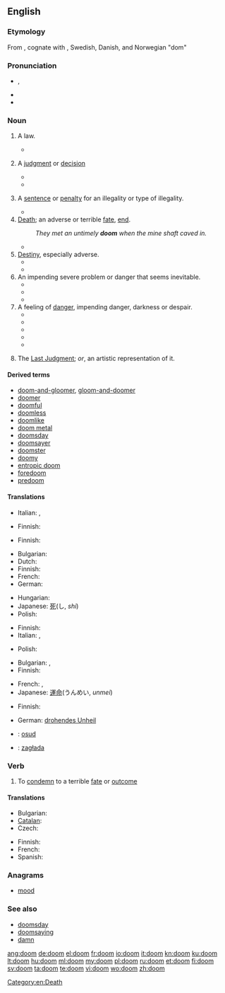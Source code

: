 {{also|Doom|dom|Dom|DOM|-dom}}
==English==

===Etymology===
From {{etyl|ang}} {{term|dom|dōm|[[judgement]]|lang=ang}}, cognate with {{etyl|non|-}} {{term|dómr|lang=non}}, Swedish, Danish, and Norwegian "dom"

===Pronunciation===
* {{IPA|/duːm/}}, {{SAMPA|/du:m/}}
* {{audio|en-us-doom.ogg|Audio (US)}}
* {{rhymes|uːm}}

===Noun===
{{en-noun|s|-}}

# {{countable|historical}} A law.
#* {{quote-book|author=Beatrice Adelaide Lees|title=Alfred the Great: the truth teller, maker of England, 848-899|page=211|year=1915|passage="What ye will not that other men should do unto you, that do ye not unto other men." "From this one '''doom'''," comments Alfred, "a man may bethink him how he should judge every one rightly: he needs no other '''doom'''book."}}
# {{countable|historical}} A [[judgment]] or [[decision]]
#* {{quote-book|title=[[w:Ancient law|Ancient Law]]|page=22|author=[[w:Henry James Sumner Maine|Henry Sumner Maine]]|year=1861|passage=Kings are spoken of as if they had a store of "Themistes" ready to hand for use; but it must be distinctly understood that they are not laws, but judgments, or, to take the exact Teutonic equivalent, "'''dooms'''."}}
#* {{quote-book|author=Beatrice Adelaide Lees|title=Alfred the Great: the truth teller, maker of England, 848-899|page=208|year=1915|passage=when Alfred in turn set himself to the task of stating and interpreting the law of his kingdom, there were already precedents for him to follow, in the written "'''dooms'''" (domas) of his predecessors, — themselves but a small portion of the still unwritten custom}}
# {{countable|historical}} A [[sentence]] or [[penalty]] for an illegality or type of illegality.
#* {{quote-book|title=An institute of the law of Scotland|page=989|author=John Erskine|co-authors=Sir George Mackenzie, James Ivory|year=1828|passage=Appeals were by our ancient law styled falsing of '''dooms'''. They were to be entered mmediately after '''doom''' or sentence was pronounced, }}
# [[death|Death]]; an adverse or terrible [[fate]], [[end]].
#: ''They met an untimely '''doom''' when the mine shaft caved in.''
#* {{quote-book|year=2009|title=Tangled lies|author=Anne Kristin Stuart|passage=The engines were rumbling, missing every now and then, and Rachel leaned back in her seat, prepared to meet her '''doom''' somewhere over the Pacific. At least there was a priest at hand -- maybe she could entice him to hear a final confession.}}
# [[destiny|Destiny]], especially adverse.
#* {{quote-journal|year=2007|volume=92|issue=4|page=495|title=Fustian Days: Book One: Sonic Goddam Boom|author=Billy Lee Brammer|journal=Southwest Review|passage="When should I expect him?" Roy said, resigned to his '''doom'''.}}
#* {{quote-journal|year=2009|date=December 11|volume=59|issue=8|page=4|title=Robin Hood|author=Karen Gormandy|passage="After he takes the throne, you will be arrested." / "You lie like your master, Carfax. Your '''doom''' is sealed."}}
# An impending severe problem or danger that seems inevitable.
#* {{quote-journal|year=2004|volume=89|issue=4|page=479|title=The Turpentine Still|author=Arthur Miller|journal=Southwest Review|passage=unlike Vincent, he wasn't quite taken in by the outbreak of hopefulness on all sides. After all, nothing about the tanks or the process had been resolved; an air of '''doom''' still hung undisturbed over the project.}}
#* {{quote-journal|year=2007|date=February|volume=71|issue=773|page=45|title=Tapestries in Oil|author=Bob Bahr|journal=American Artist|passage=Such paintings are inherently moody, and Elliott likes that-even as he carefully avoids dictating a specific mood. "Yesterday I painted the last light of the day-the trees looked pink, and the mountain's shadow was coming over them. It created a feeling of nostalgia... or impending '''doom'''... or still, quiet, peacefulness. It depends on the viewer's feelings about the scene, not just mine."}}
#* {{quote-news|year=2009|date=April 27|section=Sports|page=7C|title=After Lions^ gamble, lots of big men tapped|author=Nate Davis|work=USA Today|passage=Chung was the first of its four picks in Round 2. His arrival might spell '''doom''' for Rodney Harrison.}}
# A feeling of [[danger]], impending danger, darkness or despair.
#* {{quote-book|year=2006|title=Once upon a wedding night|author=Sophie Jordan|passage=She halted her pacing steps as the ugly significance of Nicholas Caulfield's pending arrival washed over her. Ruin. Destitution. '''Doom''' settled like a heavy stone in her chest.}}
#* {{quote-book|title=The Year the Lights Came on|page=204|author=Terry Kay|co-authors=William J. Scheick|year=2007|passage=Feeling '''doom''', as we learned in the beautiful folk language of blacks who knew the truth of it, began with a single unexpected oddity — a redbird out of season, hail out of cloudless skies, dogs cowering under the house}}
#* {{quote-book|title=Real Life Freedom|page=25|author=Beverly Fincham|year=2008|passage=I'm taking medications every day; never thinking I would be spiraling into nothing but a nightmare that made me feel '''doom'''.}}
#* {{quote-journal|year=2009|date=March|volume=122|issue=3|page=15|title=Forget the rules and make the leap|author=Deanna Roy|journal=Writer|passage=Then the smiling narrator filled me with '''doom''': I was expected to pull my own rip cord. I nearly fainted.}}
#* {{quote-news|title=What to do when it all goes right|author=Mark Morford|date=July 20|year=2010‎|passage=perhaps you do that most rare of things when reading the news: You grin, exhale, stop feeling '''doom''' in every crevasse and corner of your body.|work=San Francisco Chronicle}}
# {{context|sometimes capitalized}} The [[Last Judgment]]; ''or'', an artistic representation of it.

====Derived terms====
* [[doom-and-gloomer]], [[gloom-and-doomer]]
* [[doomer]]
* [[doomful]]
* [[doomless]]
* [[doomlike]]
* [[doom metal]]
* [[doomsday]]
* [[doomsayer]]
* [[doomster]]
* [[doomy]]
* [[entropic doom]]
* [[foredoom]]
* [[predoom]]

====Translations====
{{trans-top|historical: law}}
* Italian: {{t|it|sentenza|f}}, {{t|it|condanna|f}}
{{trans-mid}}
{{trans-bottom}}

{{trans-top|historical: judgment or decision}}
* Finnish: {{t+|fi|tuomio}}
{{trans-mid}}
{{trans-bottom}}

{{trans-top|historical: sentence or penalty}}
* Finnish: {{t+|fi|tuomio}}
{{trans-mid}}
{{trans-bottom}}

{{trans-top|death}}
* Bulgarian: {{t|bg|гибел|f}}
* Dutch: {{t|nl|ondergang|m|f|n}}
* Finnish: {{t+|fi|kohtalo}}
* French: {{t+|fr|mort|f}}
* German: {{t+|de|Untergang|m}}
{{trans-mid}}
* Hungarian: {{t+|hu|végzet}}
* Japanese: [[死]](し, ''shi'')
* Polish: {{t|pl|śmierć|f}}
{{trans-bottom}}

{{trans-top|destiny, especially adverse}}
* Finnish: {{t+|fi|kohtalo}}
* Italian: {{t|it|sorte|f}}, {{t|it|fato|m}}
{{trans-mid}}
* Polish: {{t|pl|fatum|n}}
{{trans-bottom}}

{{trans-top|impending severe problem}}
* Bulgarian: {{t|bg|орис|f}},  {{t|bg|участ|f}}
* Finnish: {{t+|fi|loppu}}
{{trans-mid}}
* French: {{t+|fr|ruine|f}},  {{t+|fr|perte|f}}
* Japanese: [[運命]](うんめい, ''unmei'')
{{trans-bottom}}

{{trans-top|feeling of danger}}
* Finnish: {{t|fi|kauhu}}
{{trans-mid}}
* German: [[drohendes Unheil]] {{n}}
{{trans-bottom}}

{{trans-see|Last Judgment}}

{{checktrans-top}}
* {{ttbc|cs}}: [[osud]] {{m}}
* {{ttbc|pl}}: [[zagłada]]
{{trans-bottom}}

===Verb===
{{en-verb}}

# To [[condemn]] to a terrible [[fate]] or [[outcome]]

====Translations====
{{trans-top|to condemn to a terrible fate or outcome}}
* Bulgarian: {{t+|bg|обричам}}
* [[Catalan]]: {{t+|ca|damnar}}
* Czech: {{t-|cs|odsoudit}}
{{trans-mid}}
* Finnish: {{t+|fi|tuomita}}
* French: {{t+|fr|condamner}}
* Spanish: {{t-|es|condenar}}
{{trans-bottom}}

===Anagrams===
* [[mood]]

===See also===
* [[doomsday]]
* [[doomsaying]]
* [[damn#Verb|damn]]

[[Category:en:Death]]

[[ang:doom]]
[[de:doom]]
[[el:doom]]
[[fr:doom]]
[[io:doom]]
[[it:doom]]
[[kn:doom]]
[[ku:doom]]
[[lt:doom]]
[[hu:doom]]
[[ml:doom]]
[[my:doom]]
[[pl:doom]]
[[ru:doom]]
[[et:doom]]
[[fi:doom]]
[[sv:doom]]
[[ta:doom]]
[[te:doom]]
[[vi:doom]]
[[wo:doom]]
[[zh:doom]]